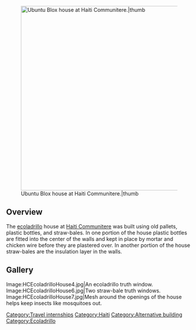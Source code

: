 
[[File:HCEcoladrilloHouse.jpg|500px|Ubuntu Blox house at Haiti Communitere.|thumb]]

==Overview==
The [[ecoladrillo]] house at [[Haiti Communitere]] was built using old pallets, plastic bottles, and straw-bales. In one portion of the house plastic bottles are fitted into the center of the walls and kept in place by mortar and chicken wire before they are plastered over. In another portion of the house straw-bales are the insulation layer in the walls.

==Gallery==

<gallery widths=200>
Image:HCEcoladrilloHouse4.jpg|An ecoladrillo truth window.
Image:HCEcoladrilloHouse6.jpg|Two straw-bale truth windows.
Image:HCEcoladrilloHouse7.jpg|Mesh around the openings of the house helps keep insects like mosquitoes out.
</gallery>


[[Category:Travel internships]]
[[Category:Haiti]]
[[Category:Alternative building]]
[[Category:Ecoladrillo]]